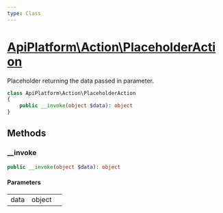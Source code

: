 ```yaml
---
type: Class
---
```


# [ApiPlatform\Action\PlaceholderAction](/docs/reference/Action/PlaceholderAction)

Placeholder returning the data passed in parameter.


```php
class ApiPlatform\Action\PlaceholderAction
{
    public __invoke(object $data): object
}
```
## Methods

### __invoke



```php
public __invoke(object $data): object
```

#### Parameters

<table><tbody>
<tr><td>data</td><td>object</td><td></td></tr>
</tbody>
</table>
